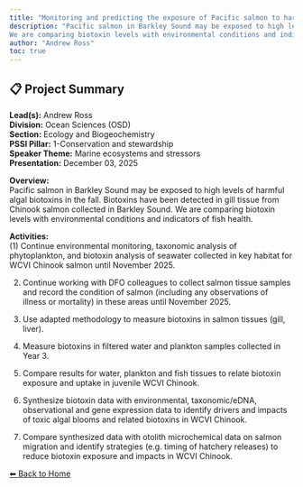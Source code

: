 ---
title: "Monitoring and predicting the exposure of Pacific salmon to harmful algal biotoxins"
description: "Pacific salmon in Barkley Sound may be exposed to high levels of harmful algal biotoxins in the fall. Biotoxins have been detected in gill tissue from Chinook salmon collected in Barkley Sound.
We are comparing biotoxin levels with environmental conditions and indicators of fish health."
author: "Andrew Ross"
toc: true
---

## 📋 Project Summary

**Lead(s):** Andrew Ross  
**Division:** Ocean Sciences (OSD)  
**Section:** Ecology and Biogeochemistry  
**PSSI Pillar:** 1-Conservation and stewardship  
**Speaker Theme:** Marine ecosystems and stressors  
**Presentation:** December 03, 2025  

**Overview:**  
Pacific salmon in Barkley Sound may be exposed to high levels of harmful algal biotoxins in the fall. Biotoxins have been detected in gill tissue from Chinook salmon collected in Barkley Sound.
We are comparing biotoxin levels with environmental conditions and indicators of fish health.   

**Activities:**  
(1) Continue environmental monitoring, taxonomic analysis of phytoplankton, and biotoxin analysis of seawater collected in key habitat for WCVI Chinook salmon until November 2025.
(2) Continue working with DFO colleagues to collect salmon tissue samples and record the condition of salmon (including any observations of illness or mortality) in these areas until November 2025. 
(3) Use adapted methodology to measure biotoxins in salmon tissues (gill, liver).
(4) Measure biotoxins in filtered water and plankton samples collected in Year 3.
(6) Compare results for water, plankton and fish tissues to relate biotoxin exposure and uptake in juvenile WCVI Chinook. 
(7) Synthesize biotoxin data with environmental, taxonomic/eDNA, observational and gene expression data to identify drivers and impacts of toxic algal blooms and related biotoxins in WCVI Chinook.
(8) Compare synthesized data with otolith microchemical data on salmon migration and identify strategies (e.g. timing of hatchery releases) to reduce biotoxin exposure and impacts in WCVI Chinook.

[⬅ Back to Home](../index.qmd)
